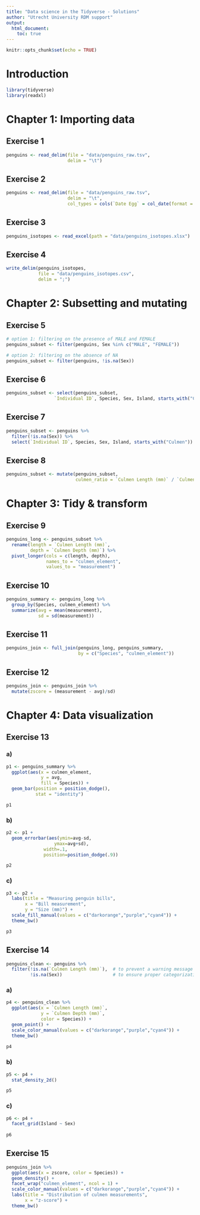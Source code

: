 ```yaml
---
title: "Data science in the Tidyverse - Solutions"
author: "Utrecht University RDM support"
output:
  html_document:
    toc: true
---
```

```r
knitr::opts_chunk$set(echo = TRUE)
```

# Introduction

```r
library(tidyverse)
library(readxl)
```


# Chapter 1: Importing data

## Exercise 1
```r
penguins <- read_delim(file = "data/penguins_raw.tsv",
                       delim = "\t")
```


## Exercise 2
```r
penguins <- read_delim(file = "data/penguins_raw.tsv",
                       delim = "\t",
                       col_types = cols(`Date Egg` = col_date(format = "%d/%m/%Y")))
```

## Exercise 3
```r
penguins_isotopes <- read_excel(path = "data/penguins_isotopes.xlsx")
```

## Exercise 4
```r
write_delim(penguins_isotopes,
            file = "data/penguins_isotopes.csv",
            delim = ";")
```


# Chapter 2: Subsetting and mutating

## Exercise 5
```r
# option 1: filtering on the presence of MALE and FEMALE
penguins_subset <- filter(penguins, Sex %in% c("MALE", "FEMALE"))

# option 2: filtering on the absence of NA
penguins_subset <- filter(penguins, !is.na(Sex))
```

## Exercise 6
```r
penguins_subset <- select(penguins_subset, 
                  `Individual ID`, Species, Sex, Island, starts_with("Culmen"))
```

## Exercise 7
```r
penguins_subset <- penguins %>%
  filter(!is.na(Sex)) %>%
  select(`Individual ID`, Species, Sex, Island, starts_with("Culmen"))
```


## Exercise 8
```r
penguins_subset <- mutate(penguins_subset,
                          culmen_ratio = `Culmen Length (mm)` / `Culmen Depth (mm)`)
```


# Chapter 3: Tidy & transform

## Exercise 9
```r
penguins_long <- penguins_subset %>%
  rename(length = `Culmen Length (mm)`,
         depth = `Culmen Depth (mm)`) %>%
  pivot_longer(cols = c(length, depth),
               names_to = "culmen_element",
               values_to = "measurement")
```

## Exercise 10
```r
penguins_summary <- penguins_long %>%
  group_by(Species, culmen_element) %>%
  summarize(avg = mean(measurement),
            sd = sd(measurement))
```


## Exercise 11
```r
penguins_join <- full_join(penguins_long, penguins_summary,
                           by = c("Species", "culmen_element"))
```

## Exercise 12
```r
penguins_join <- penguins_join %>%
  mutate(zscore = (measurement - avg)/sd)
```


# Chapter 4: Data visualization

## Exercise 13

### a)
```r
p1 <- penguins_summary %>%
  ggplot(aes(x = culmen_element,
             y = avg,
             fill = Species)) +
  geom_bar(position = position_dodge(),
           stat = "identity")

p1
```

### b)
```r
p2 <- p1 +
  geom_errorbar(aes(ymin=avg-sd,
                  ymax=avg+sd),
              width=.1,
              position=position_dodge(.9))

p2
```

### c)
```r
p3 <- p2 +
  labs(title = "Measuring penguin bills",
       x = "Bill measurement",
       y = "Size (mm)") +
  scale_fill_manual(values = c("darkorange","purple","cyan4")) +
  theme_bw()

p3
```


## Exercise 14

```r
penguins_clean <- penguins %>%
  filter(!is.na(`Culmen Length (mm)`),  # to prevent a warning message when plotting NAs
         !is.na(Sex))                   # to ensure proper categorization into facets
```


### a)
```r
p4 <- penguins_clean %>%
  ggplot(aes(x = `Culmen Length (mm)`,
             y = `Culmen Depth (mm)`,
             color = Species)) +
  geom_point() +
  scale_color_manual(values = c("darkorange","purple","cyan4")) +
  theme_bw()
  
p4
```

### b)
```r

p5 <- p4 +
  stat_density_2d()

p5

```



### c)
```r

p6 <- p4 +
  facet_grid(Island ~ Sex)
  
p6

```


## Exercise 15
```r

penguins_join %>%
  ggplot(aes(x = zscore, color = Species)) +
  geom_density() +
  facet_wrap("culmen_element", ncol = 1) +
  scale_color_manual(values = c("darkorange","purple","cyan4")) +
  labs(title = "Distribution of culmen measurements",
       x = "z-score") +
  theme_bw()

```
